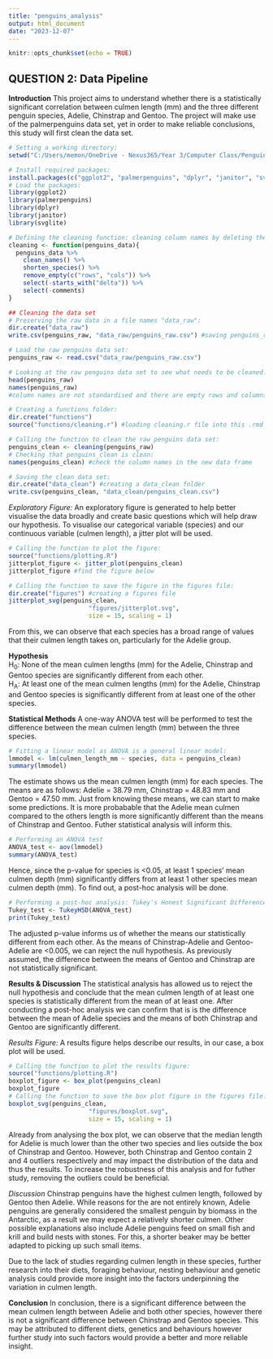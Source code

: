 ---
title: "penguins_analysis"
output: html_document
date: "2023-12-07"
---

```{r setup, include=FALSE}
knitr::opts_chunk$set(echo = TRUE)
```

## QUESTION 2: Data Pipeline

**Introduction**
This project aims to understand whether there is a statistically significant correlation between culmen length (mm) and the three different penguin species, Adelie, Chinstrap and Gentoo. The project will make use of the palmerpenguins data set, yet in order to make reliable conclusions, this study will first clean the data set.
```{r}
# Setting a working directory:
setwd("C:/Users/memon/OneDrive - Nexus365/Year 3/Computer Class/PenguinsAssingment")#Increase reproducibility as code is referencing files relative to the project root, making it more portable

# Install required packages:
install.packages(c("ggplot2", "palmerpenguins", "dplyr", "janitor", "svglite"))
# Load the packages:
library(ggplot2)
library(palmerpenguins)
library(dplyr)
library(janitor)
library(svglite)

# Defining the cleaning function: cleaning column names by deleting the ones beginning with delta etc by using '-' and removing empty rows and columns
cleaning <- function(penguins_data){
  penguins_data %>%
    clean_names() %>%
    shorten_species() %>%
    remove_empty(c("rows", "cols")) %>%
    select(-starts_with("delta")) %>%
    select(-comments)
}

## Cleaning the data set
# Preserving the raw data in a file names "data_raw":
dir.create("data_raw")
write.csv(penguins_raw, "data_raw/penguins_raw.csv") #saving penguins_raw as a .csv file

# Load the raw penguins data set:
penguins_raw <- read.csv("data_raw/penguins_raw.csv")

# Looking at the raw penguins data set to see what needs to be cleaned:
head(penguins_raw)
names(penguins_raw)
#column names are not standardised and there are empty rows and columns that must be cleaned

# Creating a functions folder:
dir.create("functions")
source("functions/cleaning.r") #loading cleaning.r file into this .rmd file

# Calling the function to clean the raw penguins data set:
penguins_clean <- cleaning(penguins_raw)
# Checking that penguins_clean is clean: 
names(penguins_clean) #check the column names in the new data frame 

# Saving the clean data set:
dir.create("data_clean") #creating a data_clean folder
write.csv(penguins_clean, "data_clean/penguins_clean.csv")
```

*Exploratory Figure:*
An exploratory figure is generated to help better visualise the data broadly and create basic questions which will help draw our hypothesis. To visualise our categorical variable (species) and our continuous variable (culmen length), a jitter plot will be used.
```{r}
# Calling the function to plot the figure:
source("functions/plotting.R")
jitterplot_figure <- jitter_plot(penguins_clean)
jitterplot_figure #find the figure below 

# Calling the function to save the figure in the figures file:
dir.create("figures") #creating a figures file
jitterplot_svg(penguins_clean, 
                      "figures/jitterplot.svg", 
                      size = 15, scaling = 1)
```
From this, we can observe that each species has a broad range of values that their culmen length takes on, particularly for the Adelie group. 


**Hypothesis**\
H~0~: None of the mean culmen lengths (mm) for the Adelie, Chinstrap and Gentoo species are significantly different from each other.\
H~A~: At least one of the mean culmen lengths (mm) for the Adelie, Chinstrap and Gentoo species is significantly different from at least one of the other species.

**Statistical Methods** A one-way ANOVA test will be performed to test the difference between the mean culmen length (mm) between the three species.
```{r}
# Fitting a linear model as ANOVA is a general linear model:
lmmodel <- lm(culmen_length_mm ~ species, data = penguins_clean)
summary(lmmodel)
```
The estimate shows us the mean culmen length (mm) for each species. The means are as follows: Adelie = 38.79 mm, Chinstrap = 48.83 mm and Gentoo = 47.50 mm. Just from knowing these means, we can start to make some predictions. It is more probabable that the Adelie mean culmen compared to the others length is more significantly different than the means of Chinstrap and Gentoo. Futher statistical analysis will inform this.

```{r}
# Performing an ANOVA test
ANOVA_test <- aov(lmmodel)
summary(ANOVA_test)
```
Hence, since the p-value for species is <0.05, at least 1 species' mean culmen depth (mm) significantly differs from at least 1 other species mean culmen depth (mm). To find out, a post-hoc analysis will be done.

```{r}
# Performing a post-hoc analysis: Tukey's Honest Significant Difference 
Tukey_test <- TukeyHSD(ANOVA_test)
print(Tukey_test)
```
The adjusted p-value informs us of whether the means our statistically different from each other. As the means of Chinstrap-Adelie and Gentoo-Adelie are <0.005, we can reject the null hypothesis. As previously assumed, the difference between the means of Gentoo and Chinstrap are not statistically significant.

**Results & Discussion**
The statistical analysis has allowed us to reject the null hypothesis and conclude that the mean culmen length of at least one species is statistically different from the mean of at least one. After conducting a post-hoc analysis we can confirm that is is the difference between the mean of Adelie species and the means of both Chinstrap and Gentoo are significantly different. 

*Results Figure:*
A results figure helps describe our results, in our case, a box plot will be used. 
```{r}
# Calling the function to plot the results figure:
source("functions/plotting.R")
boxplot_figure <- box_plot(penguins_clean)
boxplot_figure
# Calling the function to save the box plot figure in the figures file:
boxplot_svg(penguins_clean, 
                      "figures/boxplot.svg", 
                      size = 15, scaling = 1)
```
Already from analysing the box plot, we can observe that the median length for Adelie is much lower than the other two species and lies outside the box of Chinstrap and Gentoo. However, both Chinstrap and Gentoo contain 2 and 4 outliers respectively and may impact the distribution of the data and thus the results. To increase the robustness of this analysis and for futher study, removing the outliers could be beneficial.

*Discussion*
Chinstrap penguins have the highest culmen length, followed by Gentoo then Adelie. While reasons for the are not entirely known, Adelie penguins are generally considered the smallest penguin by biomass in the Antarctic, as a result we may expect a relatively shorter culmen. Other possible explanations also include Adelie penguins feed on small fish and krill and build nests with stones. For this, a shorter beaker may be better adapted to picking up such small items.  

Due to the lack of studies regarding culmen length in these species, further research into their diets, foraging behaviour, nesting behaviour and genetic analysis could provide more insight into the factors underpinning the variation in culmen length.  

**Conclusion**
In conclusion, there is a significant difference between the mean culmen length between Adelie and both other species, however there is not a significant difference between Chinstrap and Gentoo species. This may be attributed to different diets, genetics and behaviours however further study into such factors would provide a better and more reliable insight. 
